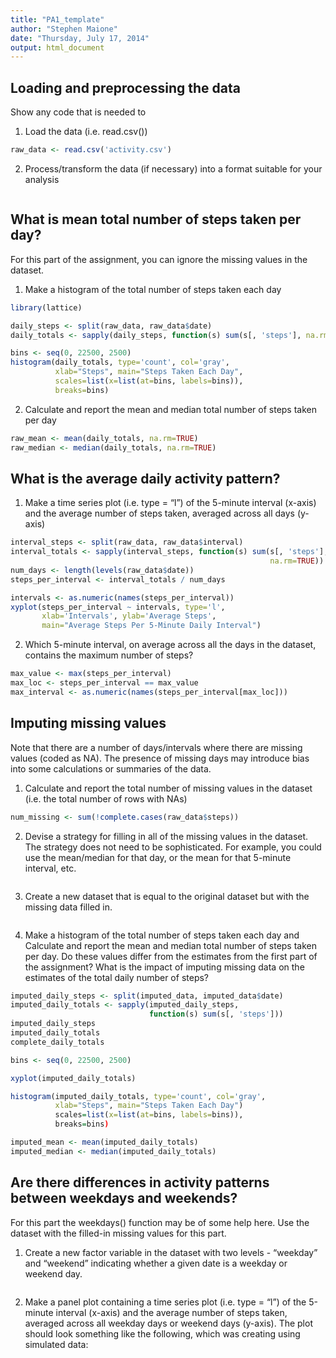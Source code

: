 ```yaml
---
title: "PA1_template"
author: "Stephen Maione"
date: "Thursday, July 17, 2014"
output: html_document
---
```



## Loading and preprocessing the data

Show any code that is needed to

1. Load the data (i.e. read.csv())
```r
raw_data <- read.csv('activity.csv')
```

2. Process/transform the data (if necessary) into a format suitable for your analysis
```r
```


## What is mean total number of steps taken per day?

For this part of the assignment, you can ignore the missing values in the dataset.

1. Make a histogram of the total number of steps taken each day
```r
library(lattice)

daily_steps <- split(raw_data, raw_data$date)
daily_totals <- sapply(daily_steps, function(s) sum(s[, 'steps'], na.rm=TRUE))

bins <- seq(0, 22500, 2500)
histogram(daily_totals, type='count', col='gray',
          xlab="Steps", main="Steps Taken Each Day",
          scales=list(x=list(at=bins, labels=bins)),
          breaks=bins)
```

2. Calculate and report the mean and median total number of steps taken per day
```r
raw_mean <- mean(daily_totals, na.rm=TRUE)
raw_median <- median(daily_totals, na.rm=TRUE)
```


## What is the average daily activity pattern?

1. Make a time series plot (i.e. type = "l") of the 5-minute interval (x-axis) and the average number of steps taken, averaged across all days (y-axis)
```r
interval_steps <- split(raw_data, raw_data$interval)
interval_totals <- sapply(interval_steps, function(s) sum(s[, 'steps'],
                                                          na.rm=TRUE))
num_days <- length(levels(raw_data$date))
steps_per_interval <- interval_totals / num_days

intervals <- as.numeric(names(steps_per_interval))
xyplot(steps_per_interval ~ intervals, type='l',
       xlab='Intervals', ylab='Average Steps',
       main="Average Steps Per 5-Minute Daily Interval")
```

2. Which 5-minute interval, on average across all the days in the dataset, contains the maximum number of steps?
```r
max_value <- max(steps_per_interval)
max_loc <- steps_per_interval == max_value
max_interval <- as.numeric(names(steps_per_interval[max_loc]))
```


## Imputing missing values

Note that there are a number of days/intervals where there are missing values (coded as NA). The presence of missing days may introduce bias into some calculations or summaries of the data.

1. Calculate and report the total number of missing values in the dataset (i.e. the total number of rows with NAs)
```r
num_missing <- sum(!complete.cases(raw_data$steps))
```

2. Devise a strategy for filling in all of the missing values in the dataset. The strategy does not need to be sophisticated. For example, you could use the mean/median for that day, or the mean for that 5-minute interval, etc.
```r

```

3. Create a new dataset that is equal to the original dataset but with the missing data filled in.
```r
```

4. Make a histogram of the total number of steps taken each day and Calculate and report the mean and median total number of steps taken per day. Do these values differ from the estimates from the first part of the assignment? What is the impact of imputing missing data on the estimates of the total daily number of steps?
```r
imputed_daily_steps <- split(imputed_data, imputed_data$date)
imputed_daily_totals <- sapply(imputed_daily_steps,
                               function(s) sum(s[, 'steps']))
imputed_daily_steps
imputed_daily_totals
complete_daily_totals

bins <- seq(0, 22500, 2500)

xyplot(imputed_daily_totals)

histogram(imputed_daily_totals, type='count', col='gray',
          xlab="Steps", main="Steps Taken Each Day")
          scales=list(x=list(at=bins, labels=bins)),
          breaks=bins)

imputed_mean <- mean(imputed_daily_totals)
imputed_median <- median(imputed_daily_totals)

```


## Are there differences in activity patterns between weekdays and weekends?

For this part the weekdays() function may be of some help here. Use the dataset with the filled-in missing values for this part.

1. Create a new factor variable in the dataset with two levels - "weekday" and "weekend" indicating whether a given date is a weekday or weekend day.
```r
```

2. Make a panel plot containing a time series plot (i.e. type = "l") of the 5-minute interval (x-axis) and the average number of steps taken, averaged across all weekday days or weekend days (y-axis). The plot should look something like the following, which was creating using simulated data:
```r
```

